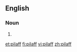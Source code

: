 ==English==

===Noun===
{{en-noun}}

# {{alternative spelling of|[[pilaf]]}}

[[et:pilaff]]
[[fi:pilaff]]
[[vi:pilaff]]
[[zh:pilaff]]